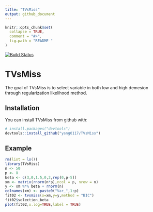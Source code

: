 ```yaml
---
title: "TVsMiss"
output: github_document
---
```


<!-- README.md is generated from README.Rmd. Please edit that file -->

```r
knitr::opts_chunk$set(
  collapse = TRUE,
  comment = "#>",
  fig.path = "README-"
)
```
[![Build Status](https://travis-ci.org/yang0117/TVsMiss.svg?branch=master)](https://travis-ci.org/yang0117/TVsMiss)

# TVsMiss

The goal of TVsMiss is to select variable in both low and high demesion through regularization likelihood method.

## Installation

You can install TVsMiss from github with:

```r
# install.packages("devtools")
devtools::install_github("yang0117/TVsMiss")
```

## Example

```r
rm(list = ls())
library(TVsMiss)
n <- 50
p <- 8
beta <- c(3,0,1.5,0,2,rep(0,p-5))
xm <- matrix(rnorm(n*p),ncol = p, nrow = n)
y <- xm %*% beta + rnorm(n)
colnames(xm) <- paste0("Var_",1:p)
fit02 <- tvsmiss(x=xm,y=y,method = "BIC")
fit02$selection_beta
plot(fit02,x.log=TRUE,label = TRUE)
```
